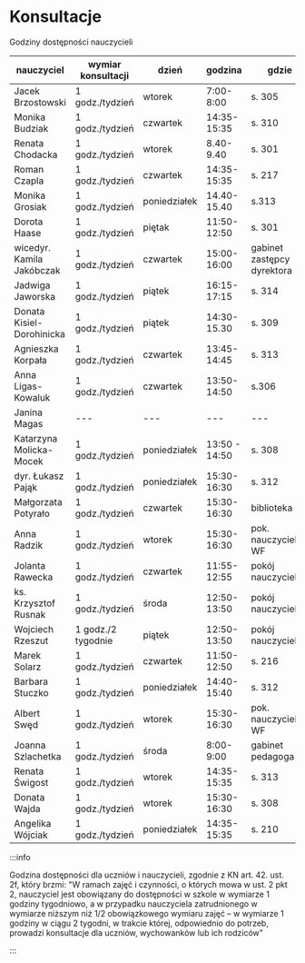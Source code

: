 # Konsultacje

Godziny dostępności nauczycieli

| nauczyciel                | wymiar konsultacji | dzień        | godzina       | gdzie                      |
| ------------------------- | ------------------ | ------------ | ------------- | -------------------------- |
| Jacek Brzostowski         | 1 godz./tydzień    | wtorek       | 7:00-8:00     | s. 305                     |
| Monika Budziak            | 1 godz./tydzień    | czwartek     | 14:35-15:35   | s. 310                     |
| Renata Chodacka           | 1 godz./tydzień    | wtorek       | 8.40-9.40     | s. 301                     |
| Roman Czapla              | 1 godz./tydzień    | czwartek     | 14:35-15:35   | s. 217                     |
| Monika Grosiak            | 1 godz./tydzień    | poniedziałek | 14.40-15.40   | s.313                      |
| Dorota Haase              | 1 godz./tydzień    | piętak       | 11:50-12:50   | s. 301                     |
| wicedyr. Kamila Jakóbczak | 1 godz./tydzień    | czwartek     | 15:00-16:00   | gabinet zastępcy dyrektora |
| Jadwiga Jaworska          | 1 godz./tydzień    | piątek       | 16:15-17:15   | s. 314                     |
| Donata Kisiel-Dorohinicka | 1 godz./tydzień    | piątek       | 14:30-15.30   | s. 309                     |
| Agnieszka Korpała         | 1 godz./tydzień    | czwartek     | 13:45-14:45   | s. 313                     |
| Anna Ligas-Kowaluk        | 1 godz./tydzień    | czwartek     | 13:50-14:50   | s.306                      |
| Janina Magas              | ---                | ---          | ---           | ---                        |
| Katarzyna Molicka-Mocek   | 1 godz./tydzień    | poniedziałek | 13:50 - 14:50 | s. 308                     |
| dyr. Łukasz Pająk         | 1 godz./tydzień    | poniedziałek | 15:30-16:30   | s. 312                     |
| Małgorzata Potyrało       | 1 godz./tydzień    | czwartek     | 15:30-16:30   | biblioteka                 |
| Anna Radzik               | 1 godz./tydzień    | wtorek       | 15:30-16:30   | pok. nauczycieli WF        |
| Jolanta Rawecka           | 1 godz./tydzień    | czwartek     | 11:55-12:55   | pokój nauczycielski        |
| ks. Krzysztof Rusnak      | 1 godz./tydzień    | środa        | 12:50-13:50   | pokój nauczycielski        |
| Wojciech Rzeszut          | 1 godz./2 tygodnie | piątek       | 12:50-13:50   | pokój nauczycielski        |
| Marek Solarz              | 1 godz./tydzień    | czwartek     | 11:50-12:50   | s. 216                     |
| Barbara Stuczko           | 1 godz./tydzień    | poniedziałek | 14:40-15:40   | s. 312                     |
| Albert Swęd               | 1 godz./tydzień    | wtorek       | 15:30-16:30   | pok. nauczycieli WF        |
| Joanna Szlachetka         | 1 godz./tydzień    | środa        | 8:00-9:00     | gabinet pedagoga           |
| Renata Świgost            | 1 godz./tydzień    | wtorek       | 14:35-15:35   | s. 313                     |
| Donata Wajda              | 1 godz./tydzień    | wtorek       | 15:30-16:30   | s. 308                     |
| Angelika Wójciak          | 1 godz./tydzień    | poniedziałek | 14:35-15:35   | s. 210                     |

:::info

Godzina dostępności dla uczniów i nauczycieli, zgodnie z KN art. 42. ust. 2f,
który brzmi: "W ramach zajęć i czynności, o których mowa w ust. 2 pkt 2,
nauczyciel jest obowiązany do dostępności w szkole w wymiarze 1 godziny
tygodniowo, a w przypadku nauczyciela zatrudnionego w wymiarze niższym niż 1/2
obowiązkowego wymiaru zajęć – w wymiarze 1 godziny w ciągu 2 tygodni, w trakcie
której, odpowiednio do potrzeb, prowadzi konsultacje dla uczniów, wychowanków
lub ich rodziców"

:::
